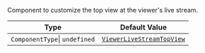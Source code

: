 Component to customize the top view at the viewer's live stream.

| Type                          | Default Value                                                                                                                                                                         |
| ----------------------------- | ------------------------------------------------------------------------------------------------------------------------------------------------------------------------------------- |
| `ComponentType`\| `undefined` | [`ViewerLiveStreamTopView`](https://github.com/GetStream/stream-video-js/blob/main/packages/react-native-sdk/src/components/Livestream/LiveStreamTopView/ViewerLiveStreamTopView.tsx) |

